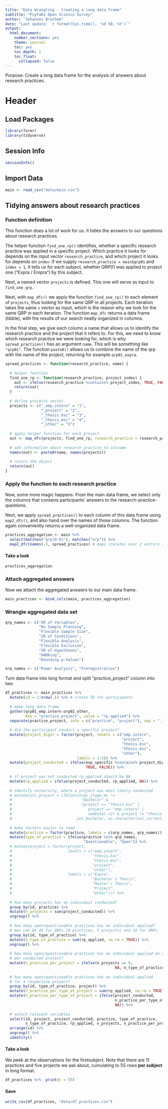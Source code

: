 ```yaml
---
title: "Data Wrangling - Creating a long data frame"
subtitle: "PsyFaKo Open Science Survey"
author: "Johannes Brachem"
date: "Last update: `r format(Sys.time(), '%d %B, %Y')`"
output: 
  html_document:
    number_sections: yes
    theme: journal
    toc: yes
    toc_depth: 2
    toc_float: 
      collapsed: false
---
```


Purpose: Create a long data frame for the analysis of answers about research practices.

# Header
## Load Packages
```r
library(formr)
library(tidyverse)
```

## Session Info
```r
sessionInfo()
```

## Import Data

```r
main <- read_csv("data/main.csv")
```

## Tidying answers about research practices

### Function definition
This function does a lot of work for us. It tidies the answers to our questions about research practices.

The helper function `find_one_rp()` identifies, whether a specific research practice was applied in a specific project. Which practice it looks for depends on the input vector `research_practice`, and which project it looks for depends on `index`: If we supply `research_practice = main$qrp01` and `index = 1`, it tells us for each subject, whether QRP01 was applied to project one ("Expra / Empra") by this subject.

Next, a named vector `projects` is defined. This one will serve as input to `find_one_qrp`.

Next, with `map_dfc()` we apply the function `find_one_rp()` to each element of `projects`, thus looking for the same QRP in all projects. Each iteration takes the same `x` vector as input, which is the reason why we look for the same QRP in each iteration. The function `map_dfc` returns a data frame (tibble), with the results of our search neatly organized in columns.

In the final step, we give each column a name that allows us to identify the research practice and the project that it refers to. For this, we need to know which research practice we were looking for, which is why `spread_practices()` has an argument `name`. This will be something like `"qrp01"`. The function `paste0()` allows us to combine the name of the qrp with the name of the project, returning for example `qrp01_expra`.

```r
spread_practices <- function(research_practice, name) {
  
  # helper function
  find_one_rp <- function(research_practice, project_index) {
    out <- ifelse(research_practice %contains% project_index, TRUE, FALSE)
    return(out)
  }
  
  # define projects vector
  projects <- c("_emp.intern" = "1", 
                "_project" = "2",
                "_thesis.bsc" = "3", 
                "_thesis.msc" = "4", 
                "_other" = "5")
  
  # apply helper function for each project
  out <- map_dfc(projects, find_one_rp, research_practice = research_practice)
  
  # add information about research practice to colname
  names(out) <- paste0(name, names(projects))
  
  # return the object
  return(out)
}
```

### Apply the function to each research practice
Now, some more magic happens. From the main data frame, we select only the columns that contains participants' answers to the research-practice-questions.

Next, we apply `spread_practices()` to each column of this data frame using `map2_dfc()`, and also hand over the names of those columns. The function again conveniently returns a well-organized data frame.

```r
practices_aggregation <- main %>% 
  select(matches("qrp[0-9]"), matches("orp")) %>% 
  map2_dfc(names(.), spread_practices) # map2 iterates over 2 vectors simultaneously
```

#### Take a look
```r
practices_aggregation
```

### Attach aggregated answers

Now we attach the aggregated answers to our main data frame.

```r
main_practices <- bind_cols(main, practices_aggregation)
```

### Wrangle aggregated data set
```r
qrp_names <- c("SR of Variables", 
               "No Sample Planning", 
               "Flexible Sample Size", 
               "SR of Conditions", 
               "Flexible Analysis", 
               "Flexible Exclusion", 
               "SR of Hypotheses", 
               "HARKing", 
               "Rounding p-Values")

orp_names <- c("Power Analysis", "Preregistration")
```

Turn data frame into long format and split "practice_project" column into two
```r
df_practices <- main_practices %>% 
  mutate(id = 1:nrow(.)) %>% # create ID for participants
  
  # make long data frame
  gather(qrp01_emp.intern:orp02_other, 
         key = "practice_project", value = "rp_applied") %>% 
  separate(practice_project, into = c("practice", "project"), sep = "_") %>% 
  
  # did the participant conduct a specific project?
  mutate(project_digit = factor(project, levels = c("emp.intern",
                                                    "project",
                                                    "thesis.bsc",
                                                    "thesis.msc",
                                                    "other"),
                                labels = 1:5)) %>%
  mutate(project_conducted = ifelse(exp_specific %contains% project_digit, 
                                    TRUE, FALSE)) %>% 
  
  # if project was not conducted rp_applied should be NA
  mutate(rp_applied = ifelse(project_conducted, rp_applied, NA)) %>% 
  
  # identify university, where a project was most likely conducted
  # mutate(uni_project = ifelse(study_stage_mc !=
  #                               "Bachelor" &
  #                               (project == "thesis.bsc" |
  #                                  project == "emp.intern" |
  #                                  semester <2) & project != "thesis.msc",
  #                             uni_bachelor, as.character(uni_current))) %>%
  
  # make factors easier to read
  mutate(practice = factor(practice, labels = c(orp_names, qrp_names))) %>% 
  mutate(type_of_practice = ifelse(practice %in% qrp_names, 
                                   "Questionable", "Open")) %>% 
  # mutate(project = factor(project,
  #                         levels = c("emp.intern",
  #                                    "thesis.bsc",
  #                                    "thesis.msc",
  #                                    "project",
  #                                    "other"),
  #                         labels = c("Expra",
  #                                    "Bachelor's Thesis",
  #                                    "Master's Thesis",
  #                                    "Project",
  #                                    "Other"))) %>%
  
  # how many projects has an individual conducted?
  group_by(id, practice) %>% 
  mutate(n_projects = sum(project_conducted)) %>% 
  ungroup() %>% 
  
  # how many open/questionable practices has an individual applied?
  # max can be 45 for QRPs (9 practices, 5 projects) and 10 for ORPs
  group_by(id, type_of_practice) %>% 
  mutate(n_type_of_practice = sum(rp_applied, na.rm = TRUE)) %>% 
  ungroup() %>% 
  
  # how many open/questionable practices has an individual applied on average
  # per conducted project?
  mutate(n_practice_per_project = ifelse(n_projects == 0, 
                                                 NA, n_type_of_practice / n_projects)) %>% 
  
  # how many open/questionable practices has an individual applied
  # for a respective project?
  group_by(id, type_of_practice, project) %>% 
  mutate(n_practice_per_type_of_project = sum(rp_applied, na.rm = TRUE)) %>% 
  mutate(n_practice_per_type_of_project = ifelse(project_conducted,
                                                 n_practice_per_type_of_project,
                                                 NA)) %>% 
  
  # select relevant variables
  select(id, project, project_conducted, practice, type_of_practice, 
         n_type_of_practice, rp_applied, n_projects, n_practice_per_project, n_practice_per_type_of_project, nosi_at_uni, field_of_study_mc, study_degree_field, emp_experience) %>%
  arrange(id) %>% 
  ungroup() %>% 
  identity()
```

#### Take a look
We peek at the observations for the firstsubject. Note that there are 11 practices and five projects we ask about, cumulating to 55 rows **per subject** in long format.
```r
df_practices %>%  print(n = 55)
```

#### Save
```r
write_csv(df_practices, "data/df_practices.csv")
```

